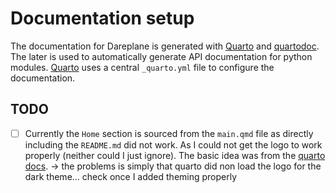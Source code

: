# Documentation setup

The documentation for Dareplane is generated with [Quarto](https://quarto.org/) and [quartodoc](https://machow.github.io/quartodoc). The later is used to automatically generate API documentation for python modules. [Quarto](https://quarto.org/) uses a central `_quarto.yml` file to configure the documentation.


## TODO

- [ ] Currently the `Home` section is sourced from the `main.qmd` file as directly including the `README.md` did not work. As I could not get the logo to work properly (neither could I just ignore). The basic idea was from the [quarto docs](https://quarto.org/docs/authoring/includes.html).
  -> the problems is simply that quarto did non load the logo for the dark theme... check once I added theming properly
